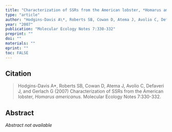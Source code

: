 ```yaml
---
title: "Characterization of SSRs from the American lobster, *Homarus americanus*"
type: "article"
author: "Hodgins-Davis A\*, Roberts SB, Cowan D, Atema J, Avolio C, Defaveri J, and Gerlach G"
year: "2007"
publication: "Molecular Ecology Notes 7:330-332"
preprint: ""
doi: ""
materials: ""
eprint: ""
toc: FALSE
---
```


## Citation

> Hodgins-Davis A\*, Roberts SB, Cowan D, Atema J, Avolio C, Defaveri J, and Gerlach G (2007) Characterization of SSRs from the American lobster, *Homarus americanus*. Molecular Ecology Notes 7:330-332. 

## Abstract

*Abstract not available*
